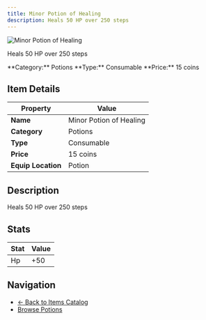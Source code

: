 ```yaml
---
title: Minor Potion of Healing
description: Heals 50 HP over 250 steps
---
```


<div className="flex items-start gap-6 mb-8">
  <div className="flex-shrink-0">
    <img src="/assets/resources/alchemy/minor_healing_potion.png" alt="Minor Potion of Healing" className="w-24 h-24 border rounded-lg" />
  </div>
  <div className="flex-1">
    <div className="space-y-2">
      <p className="text-lg text-muted-foreground">Heals 50 HP over 250 steps</p>
      <div className="flex flex-wrap gap-4 text-sm">
        <span className="px-2 py-1 bg-blue-100 dark:bg-blue-900 rounded-md">
          **Category:** Potions
        </span>
        <span className="px-2 py-1 bg-green-100 dark:bg-green-900 rounded-md">
          **Type:** Consumable
        </span>
        <span className="px-2 py-1 bg-yellow-100 dark:bg-yellow-900 rounded-md">
          **Price:** 15 coins
        </span>
      </div>
    </div>
  </div>
</div>

## Item Details

| Property | Value |
|----------|-------|
| **Name** | Minor Potion of Healing |
| **Category** | Potions |
| **Type** | Consumable |
| **Price** | 15 coins |
| **Equip Location** | Potion |

## Description

Heals 50 HP over 250 steps


## Stats

| Stat | Value |
|------|-------|
| Hp | +50 |


## Navigation

- [← Back to Items Catalog](/docs/items)
- [Browse Potions](/docs/items#potions)
